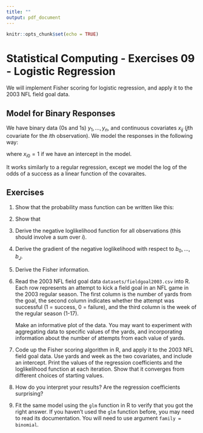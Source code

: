 ```yaml
---
title: ""
output: pdf_document
---
```


```r
knitr::opts_chunk$set(echo = TRUE)
```

# Statistical Computing - Exercises 09 - Logistic Regression

We will implement Fisher scoring for logistic regression, and 
apply it to the 2003 NFL field goal data.

## Model for Binary Responses

We have binary data (0s and 1s) $y_1, \ldots, y_n$, and continuous
covariates $x_{ij}$ ($j$th covariate for the $i$th observation). 
We model the responses in the following way:

\begin{align*}
P(Y_i = 1 ) &= p_i \\
\log \left( \frac{p_i}{1-p_i} \right) &= \sum_{j=0}^J b_j x_{ij}
\end{align*}
where $x_{i0} = 1$ if we have an intercept in the model.

It works similarly to a regular regression, except we model the log of the
odds of a success as a linear function of the covaraites.

## Exercises

1. Show that the probability mass function can be written like this:
\begin{align*}
f(y_i; \, p_i) = p_i^{y_i} (1 - p_i)^{1- y_i}
\end{align*}

2. Show that 

\begin{align*}
p_i = \frac{ \exp\Big( \sum_{j=0}^J b_j x_{ij} \Big) }{ 1 + \exp\Big( \sum_{j=0}^J b_j x_{ij} \Big) }
\end{align*}

3. Derive the negative loglikelihood function for all observations (this should involve a sum over $i$).

4. Derive the gradient of the negative loglikelihood with respect to
   $b_0,\ldots,b_J$.

5. Derive the Fisher information.

6. Read the 2003 NFL field goal data `datasets/fieldgoal2003.csv` into R. Each row
   represents an attempt to kick a field goal in an NFL game in the 2003
   regular season. The first column is the number of yards from the goal, the
   second column indicates whether the attempt was successful (1 = success, 0 =
   failure), and the third column is the week of the regular season (1-17).
   
    Make an informative plot of the data.  You may want to experiment with
    aggregating data to specific values of the yards, and incorporating
    information about the number of attempts from each value of yards.

7. Code up the Fisher scoring algorithm in R, and apply it to the 2003 NFL
   field goal data. Use yards and week as the two covariates, and include
   an intercept. Print the values of the regression coefficients and the
   loglikelihood function at each iteration. Show that it converges from 
   different choices of starting values.

8. How do you interpret your results? Are the regression coefficients surprising?

9. Fit the same model using the `glm` function in R to verify that you
   got the right answer. If you haven't used 
   the `glm` function before, you may need to read its documentation. You
   will need to use argument `family = binomial`.
